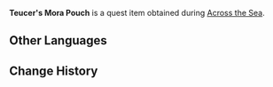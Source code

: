 {{Item Infobox
|id           = 100554
|image        = Item Bag of Mora.png
|type         = Quest Items
|description  = A very hefty bag of cash that Teucer was all too eager to offload onto you... One wonders what sort of family this Snezhnayan kid comes from.<br />The face value of each of these gold coins is very large, but they can be redeemed for smaller change at the Northland Bank.
|source1      = Given during [[Across the Sea]]
}}
'''Teucer's Mora Pouch''' is a quest item obtained during [[Across the Sea]].

==Other Languages==
{{Other Languages
|default_hidden = 1
|en      = Teucer's Mora Pouch
|zhs     = 来自托克的摩拉袋
|zhs_rm  = Láizì Tuōkè de Mólā Dài
|zht     = 來自托克的摩拉袋
|zht_rm  = Láizì Tuōkè de Mólā Dài
|ja      = テウセルのモラ袋
|ja_rm   = Teuseru no Mora Fukuro
|ko      = 테우세르의 모라 주머니
|ko_rm   = Teusereu-ui Mora Jumeoni
|es      = Bolsa de Moras de Teucer
|fr      = Bourse de moras de Teucer
|ru      = Мешочек с морой Тевкра
|th      = ถุง Mora จาก Teucer
|th_rm   = 
|vi      = Túi Mora của Teucer
|de      = Teucers Morabörse
|id      = Kantong Mora Teucer
|pt      = Saco de Mora de Teucer
|tr      = Teucer'ın Mora Kesesi
|it      = Borsa di Mora di Teucer
}}

==Change History==
{{Change History|1.1}}
